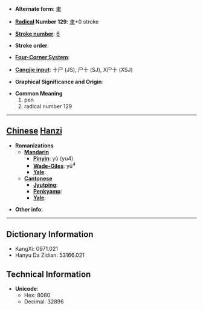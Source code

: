 * '''Alternate form''': [[聿]]

* '''[[Wiktionary:Chinese radical index| Radical]] Number 129''': [[Wiktionary:Chinese radical index 聿|聿]]+0 stroke

* '''[[Wiktionary:Chinese total strokes index|Stroke number]]''': [[Wiktionary:Chinese total strokes index 6|6]]

* '''Stroke order''': 

* '''[[Wiktionary:Chinese four corner index|Four-Corner System]]''': 

* '''[[Wiktionary:Chinese Cangjie index|Cangjie input]]''': 十尸 (JS), 尸十 (SJ), X尸十 (XSJ)

* '''Graphical Significance and Origin''': 

* '''Common Meaning'''
*#pen
*# radical number 129


----

== [[Chinese]] [[Hanzi]] ==

* '''Romanizations'''
** '''[[Mandarin]]'''
*** '''[[Pinyin]]''': yù (yu4)
*** '''[[Wade-Giles]]''': yü<sup>4</sup>
*** '''[[Yale]]''': 
** '''[[Cantonese]]'''
*** '''[[Jyutping]]''':
*** '''[[Penkyamp]]''': 
*** '''[[Yale]]''': 

* '''Other info''': 

----

== Dictionary Information ==

* KangXi: 0971.021
* Hanyu Da Zidian: 53166.021

== Technical Information ==

* '''Unicode''':
** Hex: 8080
** Decimal: 32896
